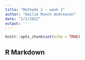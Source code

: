 ```yaml
---
title: "Methods 2 - week 1"
author: "Emilie Munch Andreasen"
date: "2/2/2022"
output: ''
---
```


```r
knitr::opts_chunk$set(echo = TRUE)
```

## R Markdown

